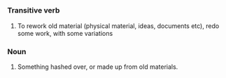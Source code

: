 =={{En}}==
===Transitive verb===
# To rework old material (physical material, ideas, documents etc), redo some work, with some variations

===Noun===
# Something hashed over, or made up from old materials.